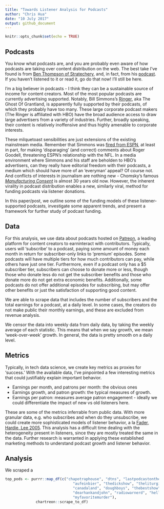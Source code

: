 ```yaml
---
title: "Towards Listener Analysis for Podcasts"
author: "Chris Hua"
date: "10 July 2017"
output: github_document
---
```


```r
knitr::opts_chunk$set(echo = TRUE)
```

## Podcasts

You know what podcasts are, and you are probably even aware of how podcasts are taking over content distribution on the web. The best take I've found is from [Ben Thompson of Stratechery](https://stratechery.com/2017/podcasts-analytics-and-centralization/), and, in fact, from his [podcast](http://exponent.fm/episode-118-podcasting-and-centralization/). If you haven't listened to it or read it, go do that now! I'll still be here.

I'm a big believer in podcasts - I think they can be a sustainable source of income for content creators. Most of the most popular podcasts are currently advertising supported. Notably, Bill Simmons's [Ringer](https://theringer.com/the-ringer-podcast-network-78792908eaff), aka The Ghost Of Grantland, is apparently fully supported by their podcasts, of which they probably have too many. These large corporate podcast makers (The Ringer is affiliated with HBO) have the broad audience access to draw large advertisers from a variety of industries. Further, broadly speaking, their content is relatively inoffensive and thus highly amenable to corporate interests. 

These milquetoast sensibilities are just extensions of the existing mainstream media. Remember that Simmons was [fired from ESPN](http://www.vanityfair.com/news/2015/05/what-doomed-bill-simmons-at-espn), at least in part, for making 'disparaging' (and correct) comments about Roger Goodell, threatening ESPN's relationship with the NFL. In a media environment where Simmons and his staff are beholden to HBO's advertisers, can they really have editorial freedom with their podcasts, a medium which should have more of an 'everyman' appeal? Of course not. And conflicts of interests in journalism are nothing new - Chomsky's famous *[Manufacturing Consent](https://en.wikipedia.org/wiki/Manufacturing_Consent)* is almost 30 years old now. However, the inherent virality in podcast distribution enables a new, similarly viral, method for funding podcasts via listener donations.

In this paper/post, we outline some of the funding models of these listener-supported podcasts, investigate some apparent trends, and present a framework for further study of podcast funding.

## Data

For this analysis, we use data about podcasts hosted on [Patreon](https://patreon.com), a leading platform for content creators to earninteract with contributors. Typically, users will 'subscribe' to a podcast, paying some amount of money each month in return for subscriber-only links to 'premium' episodes. Some podcasts will have multiple tiers for how much contributors can pay, while others have just one tier. Furthermore, even if a podcast only has a $5 subscriber tier, subscribers can choose to donate more or less, though those who donate less do not get the subscriber benefits and those who donate more do not get extra economic benefits. Additionally, some podcasts do not offer additional episodes for subscribing, but may offer other benefits or just the satisfaction of supporting good content.

We are able to scrape data that includes the number of subscribers and the total earnings for a podcast, at a daily level. In some cases, the creators do not make public their monthly earnings, and these are excluded from revenue analysis.

We censor the data into weekly data from daily data, by taking the weekly average of each statistic. This means that when we say growth, we mean 'week-over-week' growth. In general, the data is pretty smooth on a daily level.

## Metrics

Typically, in tech data science, we create key metrics as proxies for 'success.' With the available data, I've pinpointed a few interesting metrics that could justifiably explain important behavior.

* Earnings per month, and patrons per month: the obvious ones
* Earnings growth, and patron growth: the typical measures of growth. 
* Earnings per patron: measures average patron engagement - ideally we could differentiate the impact of new vs old listeners here.

These are some of the metrics inferrable from public data. With more granular data, e.g. who subscribes and when do they unsubscribe, we could create more sophisticated models of listener behavior, a la [Fader, Hardie, Lee 2005](http://journals.ama.org/doi/abs/10.1509/jmkr.2005.42.4.415?code=amma-site). This analysis has a difficult time dealing with the heterogeneity present in listeners, since they are mostly treated the same in the data. Further research is warranted in applying these established marketing methods to understand podcast growth and listener behavior.

## Analysis

We scraped a 

```r
top_pods <- purrr::map_df(c("chapotraphouse", "dtns", "lastpodcastontheleft",
                               "aufeinbier", "thedickshow", "theliturgistspodcast",
                               "canadaland", "doughboys", "thebestshow",
                               "dearhankandjohn", "radiowarnerd", "hellointernet",
                               "myfavoritemurder"),
              chartreon::scrape_to_df)
```

